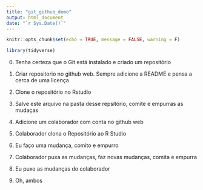 ```yaml
---
title: "git_github_demo"
output: html_document
date: "`r Sys.Date()`"
---
```


```r
knitr::opts_chunk$set(echo = TRUE, message = FALSE, warning = F)
```

```r
library(tidyverse)
```

0.  Tenha certeza que o Git está instalado e criado um repositório

1.  Criar repositorio no github web. Sempre adicione a README e pensa a cerca de uma licença

2.  Clone o repositório no Rstudio

3.  Salve este arquivo na pasta desse repsitório, comite e empurras as mudaças

4.  Adicione um colaborador com conta no github web

5.  Colaborador clona o Repositório ao R Studio

6.  Eu faço uma mudança, comito e empurro

7.  Colaborador puxa as mudanças, faz novas mudanças, comita e empurra

8.  Eu puxo as mudanças do colaborador

9.  Oh, ambos
